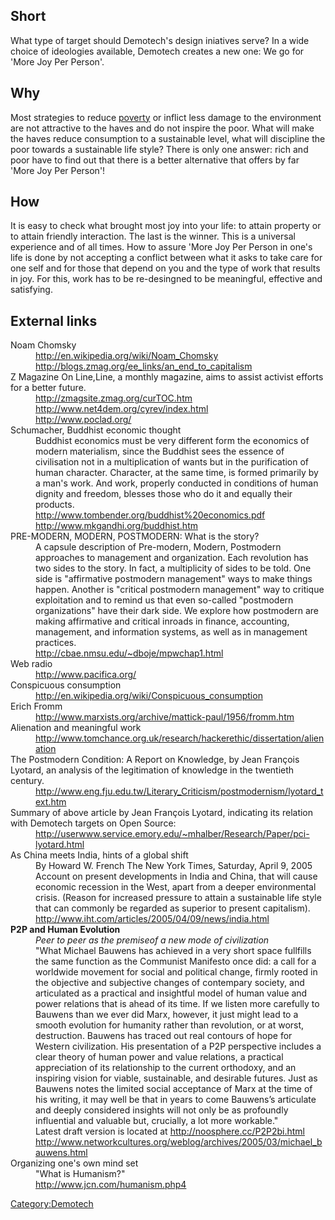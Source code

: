 == Short ==
What type of target should Demotech's design iniatives serve? In a wide choice of ideologies available, Demotech creates a new one: We go for 'More Joy Per Person'.

== Why ==
Most strategies to reduce [[poverty]] or inflict less damage to the environment  are not attractive to the haves and do not inspire the poor. What will make the haves reduce consumption to a sustainable level, what will discipline the poor towards a sustainable life style? There is only one answer: rich and poor have to find out that there is a better alternative that offers by far 'More Joy Per Person'!

== How ==
It is easy to check what brought most joy into your life: to attain property or to attain friendly interaction.  The last is the winner. This is a universal experience and of all times. How to assure 'More Joy Per Person in one's life is done by not accepting a conflict between what it asks to take care for one self and  for those that depend on you and the type of work that results in joy. For this, work has to be re-desingned to be meaningful, effective and satisfying.

== External links ==
;Noam Chomsky
:http://en.wikipedia.org/wiki/Noam_Chomsky
:http://blogs.zmag.org/ee_links/an_end_to_capitalism
;Z Magazine On Line,Line, a monthly magazine, aims to assist activist efforts for a better future.
:http://zmagsite.zmag.org/curTOC.htm
:http://www.net4dem.org/cyrev/index.html
:http://www.poclad.org/
;Schumacher, Buddhist economic thought
:Buddhist economics must be very different form the economics of modern materialism, since the Buddhist sees the essence of civilisation not in a multiplication of wants but in the purification of human character. Character, at the same time, is formed primarily by a man's work. And work, properly conducted in conditions of human dignity and freedom, blesses those who do it and equally their products.
:http://www.tombender.org/buddhist%20economics.pdf
:http://www.mkgandhi.org/buddhist.htm
;PRE-MODERN, MODERN, POSTMODERN: What is the story?
:A capsule description of Pre-modern, Modern, Postmodern approaches to management and organization. Each revolution has two sides to the story. In fact, a multiplicity of sides to be told. One side is "affirmative postmodern management" ways to make things happen. Another is "critical postmodern management" way to critique exploitation and to remind us that even so-called "postmodern organizations" have their dark side. We explore how postmodern are making affirmative and critical inroads in finance, accounting, management, and information systems, as well as in management practices.
:http://cbae.nmsu.edu/~dboje/mpwchap1.html
;Web radio
:http://www.pacifica.org/ 
;Conspicuous consumption 
:http://en.wikipedia.org/wiki/Conspicuous_consumption
;Erich Fromm
:http://www.marxists.org/archive/mattick-paul/1956/fromm.htm
;Alienation and meaningful work
:http://www.tomchance.org.uk/research/hackerethic/dissertation/alienation
;The Postmodern Condition: A Report on Knowledge, by Jean François Lyotard, an analysis of the legitimation of knowledge in the twentieth century.
:http://www.eng.fju.edu.tw/Literary_Criticism/postmodernism/lyotard_text.htm
;Summary of above article by Jean François Lyotard, indicating its relation with Demotech targets on Open Source:
:http://userwww.service.emory.edu/~mhalber/Research/Paper/pci-lyotard.html
;As China meets India, hints of a global shift
:By Howard W. French The New York Times, Saturday, April 9, 2005
:Account on present developments in India and China, that will cause economic recession in the West, apart from a deeper environmental crisis. (Reason for increased pressure to attain a sustainable life style that can commonly be regarded as superior to present capitalism). 
:http://www.iht.com/articles/2005/04/09/news/india.html
;'''P2P and Human Evolution'''
:''Peer to peer as the premiseof a new mode of civilization''
:"What Michael Bauwens has achieved in a very short space fullfills the same function as the Communist Manifesto once did: a call for a worldwide movement for social and political change, firmly rooted in the objective and subjective changes of contempary society, and articulated as a practical and insightful model of human value and power relations that is ahead of its time.  If we listen more carefully to Bauwens than we ever did Marx, however, it just might lead to a smooth evolution for humanity rather than revolution, or at worst, destruction.  Bauwens has traced out real contours of hope for Western civilization.  His presentation of a P2P perspective includes a clear theory of human power and value relations, a practical appreciation of its relationship to the current orthodoxy, and an inspiring vision for viable, sustainable, and desirable futures.  Just as Bauwens notes the limited social acceptance of Marx at the time of his writing, it may well be that in years to come Bauwens’s articulate and deeply considered insights will not only be as profoundly influential and valuable but, crucially, a lot more workable."
:Latest draft version is located at http://noosphere.cc/P2P2bi.html
:http://www.networkcultures.org/weblog/archives/2005/03/michael_bauwens.html
;Organizing one's own mind set
:"What is Humanism?"
:http://www.jcn.com/humanism.php4

[[Category:Demotech]]